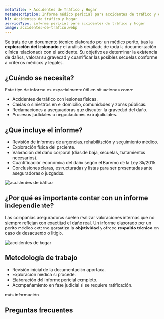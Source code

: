 ```yaml
---
metaTitle: ➤ Accidentes de Tráfico y Hogar
metaDescription: Informe médico pericial para accidentes de tráfico y del hogar. Descubre cómo se valoran las lesiones y secuelas tras un siniestro para reclamar una indemnización justa.
h1: Accidentes de tráfico y hogar
serviceType: informe pericial para accidentes de tráfico y hogar
image: accidentes-de-trafico.webp
---
```



Se trata de un documento técnico elaborado por un médico perito, tras la **exploración del lesionado** y el análisis detallado de toda la documentación clínica relacionada con el accidente. Su objetivo es determinar la existencia de daños, valorar su gravedad y cuantificar las posibles secuelas conforme a criterios médicos y legales.

<ServiceForm client:load heading="contacta conmigo" />

## ¿Cuándo se necesita?

Este tipo de informe es especialmente útil en situaciones como:

- Accidentes de tráfico con lesiones físicas.
- Caídas o siniestros en el domicilio, comunidades y zonas públicas.
- Reclamaciones a aseguradoras que discuten la gravedad del daño.
- Procesos judiciales o negociaciones extrajudiciales.

<CtaLinks modifier="service-page" />

## ¿Qué incluye el informe?

- Revisión de informes de urgencias, rehabilitación y seguimiento médico.
- Exploración física del paciente.
- Valoración del daño corporal (días de baja, secuelas, tratamientos necesarios).
- Cuantificación económica del daño según el Baremo de la Ley 35/2015.
- Conclusiones claras, estructuradas y listas para ser presentadas ante aseguradoras o juzgados.

<Image
  loading="lazy"
  src="/img/services/accidentes-de-trafico.webp"
  alt="accidentes de tráfico"
  width={1536}
  height={1024}
/>

## ¿Por qué es importante contar con un informe independiente?

Las compañías aseguradoras suelen realizar valoraciones internas que no siempre reflejan con exactitud el daño real. Un informe elaborado por un perito médico externo garantiza la **objetividad** y ofrece **respaldo técnico** en caso de desacuerdo o litigio.

<Image
  loading="lazy"
  src="/img/services/accidentes-de-hogar.webp"
  alt="accidentes de hogar"
  width={1536}
  height={1024}
/>

## Metodología de trabajo

- Revisión inicial de la documentación aportada.
- Exploración médica si procede.
- Elaboración del informe pericial completo.
- Acompañamiento en fase judicial si se requiere ratificación.

<MainCta modifier="service-page">más información</MainCta>

## Preguntas frecuentes

<FAQ faqs={FAQ_ACCIDENTES_DE_TRAFICO_Y_HOGAR} />
